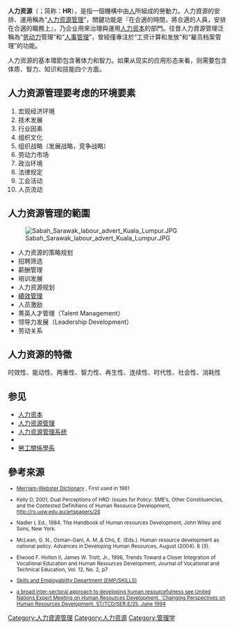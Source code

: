 '''人力资源'''（{{lang-en|'''Human Resources'''}}；简称：'''HR'''），是指一個機構中由[[人|人]]所組成的勞動力。人力資源的安排、運用稱為“[[人力资源管理|人力资源管理]]”，關鍵功能是『在合適的時間，將合適的人員，安排在合適的職務上』，乃企业用來治理與運用[[人力资本|人力资本]]的部門。往昔人力資源管理泛稱為“[[劳动力|劳动力]]管理”和“[[人事管理|人事管理]]”，曾經僅專注於“工资计算和发放”和“雇员档案管理”的功能。

人力资源的基本環節包含著体力和智力。如果从现实的应用形态来看，则需要包含体质、智力、知识和技能四个方面。

==人力资源管理要考虑的环境要素==
#宏观经济环境
#技术发展
#行业因素
#组织文化
#组织战略（发展战略，竞争战略）
#劳动力市场
#政治环境
#法律规定
#工会活动
#人员流动

==人力资源管理的範圍==
[[File:Sabah_Sarawak_labour_advert_Kuala_Lumpur.JPG|thumb]]
*人力资源的策略规划
*招聘筛选
*薪酬管理
*培训发展
*人力资源规划
*[[績效管理|績效管理]]
*人员激励
*菁英人才管理（Talent Management）
*领导力发展（Leadership Development）
*劳动关系

==人力资源的特徵==
时效性、能动性、两重性、智力性、再生性、连续性、时代性、社会性、消耗性

==参见==
*[[人力资本|人力资本]]
*[[人力资源管理|人力资源管理]]
*[[人力资源管理系统|人力资源管理系统]]
* {{tsl|en|Human resource consulting|人力資源諮詢}}
* [[勞工關係學系|勞工關係學系]]

==參考來源==
<small>
*{{En}}[http://www.merriam-webster.com/dictionary/human+resources?show=0&t=1295638541 Merriam-Webster Dictionary] {{Wayback|url=http://www.merriam-webster.com/dictionary/human+resources?show=0&t=1295638541 |date=20160304204925 }}, First used in 1961
*{{En}}Kelly D, 2001, Dual Perceptions of HRD: Issues for Policy: SME’s, Other Constituencies, and the Contested Definitions of Human Resource Development, http://ro.uow.edu.au/artspapers/26{{Wayback|url=http://ro.uow.edu.au/artspapers/26 |date=20091014103848 }}
*{{En}}Nadler L Ed., 1984, The Handbook of Human resources Development, John Wiley and Sons, New York.
*{{En}}McLean, G. N., Osman-Gani, A. M.,& Cho, E. (Eds.). Human resource development as national policy. Advances in Developing Human Resources, August (2004). 6 (3).
*{{En}}Elwood F. Holton II, James W. Trott, Jr., 1996, Trends Toward a Closer Integration of Vocational Education and Human Resources Development, Journal of Vocational and Technical Education, Vol. 12, No. 2, p7
*{{En}}[http://www.ilo.org/public/english/employment/skills/hrdr/init/cze_8.htm Skills and Employability Department (EMP/SKILLS)]{{Wayback|url=http://www.ilo.org/public/english/employment/skills/hrdr/init/cze_8.htm |date=20090107183842 }}
*{{En}}[http://ann.sagepub.com/cgi/content/abstract/520/1/42 a broad inter-sectoral approach to developing human resourcefulness see United Nations Expert Meeting on Human Resources Development. `Changing Perspectives on Human Resources Development.  ST/TCD/SER.E/25. June 1994]{{Wayback|url=http://ann.sagepub.com/cgi/content/abstract/520/1/42 |date=20100411085847 }}
</small>

[[Category:人力資源管理|Category:人力資源管理]]
[[Category:人力资源|Category:人力资源]]
[[Category:管理学|Category:管理学]]
